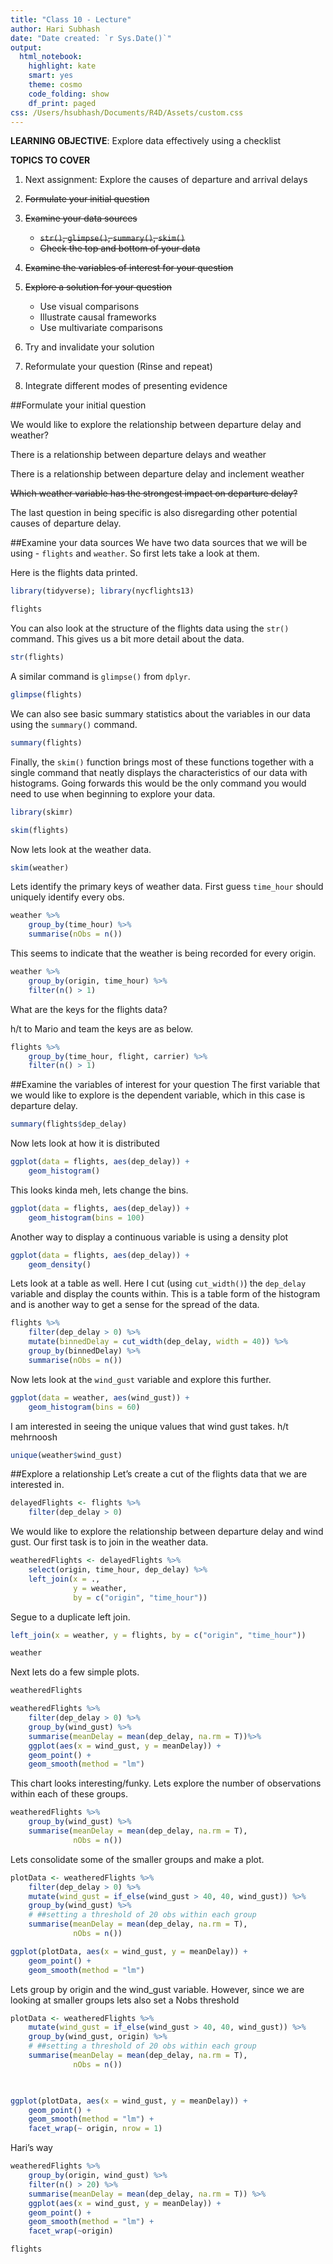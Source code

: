 ```yaml
---
title: "Class 10 - Lecture"
author: Hari Subhash
date: "Date created: `r Sys.Date()`"
output:
  html_notebook:
    highlight: kate
    smart: yes
    theme: cosmo
    code_folding: show
    df_print: paged
css: /Users/hsubhash/Documents/R4D/Assets/custom.css
---
```

**LEARNING OBJECTIVE**: Explore data effectively using a checklist

**TOPICS TO COVER**

1. Next assignment: Explore the causes of departure and arrival delays

2. ~~Formulate your initial question~~
3. ~~Examine your data sources~~
    + ~~`str()`, `glimpse()`, `summary()`, `skim()`~~
    + ~~Check the top and bottom of your data~~
3. ~~Examine the variables of interest for your question~~
4. ~~Explore a solution for your question~~
    + Use visual comparisons
    + Illustrate causal frameworks
    + Use multivariate comparisons
5. Try and invalidate your solution
6. Reformulate your question (Rinse and repeat)
7. Integrate different modes of presenting evidence

##Formulate your initial question

We would like to explore the relationship between departure delay and weather?

There is a relationship between departure delays and weather

There is a relationship between departure delay and inclement weather

~~Which weather variable has the strongest impact on departure delay?~~

The last question in being specific is also disregarding other potential causes of departure delay.

##Examine your data sources
We have two data sources that we will be using - `flights` and `weather`. So first lets take a look at them.

Here is the flights data printed.
```r
library(tidyverse); library(nycflights13)

flights
```

You can also look at the structure of the flights data using the `str()` command. This gives us a bit more detail about the data.
```r
str(flights)
```

A similar command is `glimpse()` from `dplyr`.
```r
glimpse(flights)
```

We can also see basic summary statistics about the variables in our data using the `summary()` command.
```r
summary(flights)
```
Finally, the `skim()` function brings most of these functions together with a single command that neatly displays the characteristics of our data with histograms. Going forwards this would be the only command you would need to use when beginning to explore your data.
```r
library(skimr)

skim(flights)
```

Now lets look at the weather data.
```r
skim(weather)
```

Lets identify the primary keys of weather data. First guess `time_hour` should uniquely identify every obs.
```r
weather %>% 
    group_by(time_hour) %>%
    summarise(nObs = n())
```
This seems to indicate that the weather is being recorded for every origin.
```r
weather %>% 
    group_by(origin, time_hour) %>% 
    filter(n() > 1)
```

What are the keys for the flights data?

h/t to Mario and team the keys are as below.
```r
flights %>% 
    group_by(time_hour, flight, carrier) %>% 
    filter(n() > 1)
```

##Examine the variables of interest for your question
The first variable that we would like to explore is the dependent variable, which in this case is departure delay.
```r
summary(flights$dep_delay)
```

Now lets look at how it is distributed
```r
ggplot(data = flights, aes(dep_delay)) +
    geom_histogram()
```
This looks kinda meh, lets change the bins.

```r
ggplot(data = flights, aes(dep_delay)) +
    geom_histogram(bins = 100)
```
Another way to display a continuous variable is using a density plot
```r
ggplot(data = flights, aes(dep_delay)) +
    geom_density()
```

Lets look at a table as well. Here I cut (using `cut_width()`) the `dep_delay` variable and display the counts within. This is a table form of the histogram and is another way to get a sense for the spread of the data.
```r
flights %>% 
    filter(dep_delay > 0) %>% 
    mutate(binnedDelay = cut_width(dep_delay, width = 40)) %>% 
    group_by(binnedDelay) %>% 
    summarise(nObs = n())
```

Now lets look at the `wind_gust` variable and explore this further.
```r
ggplot(data = weather, aes(wind_gust)) +
    geom_histogram(bins = 60)
```

I am interested in seeing the unique values that wind gust takes. h/t mehrnoosh
```r
unique(weather$wind_gust)
```

##Explore a relationship
Let's create a cut of the flights data that we are interested in.

```r
delayedFlights <- flights %>% 
    filter(dep_delay > 0)
```


We would like to explore the relationship between departure delay and wind gust. Our first task is to join in the weather data.

```r
weatheredFlights <- delayedFlights %>% 
    select(origin, time_hour, dep_delay) %>% 
    left_join(x = ., 
              y = weather, 
              by = c("origin", "time_hour"))
```

Segue to a duplicate left join.

```r
left_join(x = weather, y = flights, by = c("origin", "time_hour"))
```

```r
weather
```



Next lets do a few simple plots.

```r
weatheredFlights
```

```r
weatheredFlights %>% 
    filter(dep_delay > 0) %>% 
    group_by(wind_gust) %>% 
    summarise(meanDelay = mean(dep_delay, na.rm = T))%>% 
    ggplot(aes(x = wind_gust, y = meanDelay)) +
    geom_point() +
    geom_smooth(method = "lm")
```

This chart looks interesting/funky. Lets explore the number of observations within each of these groups.

```r
weatheredFlights %>% 
    group_by(wind_gust) %>% 
    summarise(meanDelay = mean(dep_delay, na.rm = T),
              nObs = n())
```

Lets consolidate some of the smaller groups and make a plot.
```r
plotData <- weatheredFlights %>% 
    filter(dep_delay > 0) %>% 
    mutate(wind_gust = if_else(wind_gust > 40, 40, wind_gust)) %>% 
    group_by(wind_gust) %>% 
    # ##setting a threshold of 20 obs within each group
    summarise(meanDelay = mean(dep_delay, na.rm = T),
              nObs = n())

ggplot(plotData, aes(x = wind_gust, y = meanDelay)) +
    geom_point() +
    geom_smooth(method = "lm")
```


Lets group by origin and the wind_gust variable. However, since we are looking at smaller groups lets also set a Nobs threshold
```r
plotData <- weatheredFlights %>% 
    mutate(wind_gust = if_else(wind_gust > 40, 40, wind_gust)) %>% 
    group_by(wind_gust, origin) %>% 
    # ##setting a threshold of 20 obs within each group
    summarise(meanDelay = mean(dep_delay, na.rm = T),
              nObs = n())
    



```

```r
ggplot(plotData, aes(x = wind_gust, y = meanDelay)) +
    geom_point() +
    geom_smooth(method = "lm") +
    facet_wrap(~ origin, nrow = 1)
```

Hari's way

```r
weatheredFlights %>% 
    group_by(origin, wind_gust) %>% 
    filter(n() > 20) %>% 
    summarise(meanDelay = mean(dep_delay, na.rm = T)) %>% 
    ggplot(aes(x = wind_gust, y = meanDelay)) +
    geom_point() +
    geom_smooth(method = "lm") +
    facet_wrap(~origin)
```



```r
flights
```












